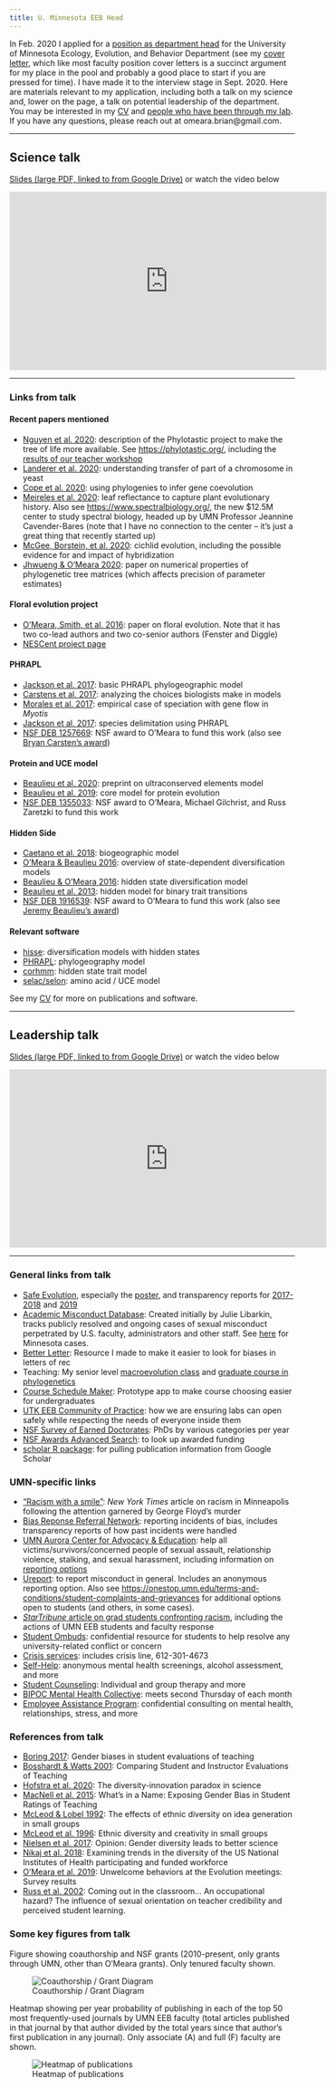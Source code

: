 ```yaml
---
title: U. Minnesota EEB Head
---
```


In Feb. 2020 I applied for a [position as department head](https://cbs.umn.edu/blogs/cbs-connect/ecology-evolution-and-behavior-seeking-department-head-candidates) for the University of Minnesota Ecology, Evolution, and Behavior Department (see my [cover letter](files/OMeara_CoverLetter_UMN.pdf), which like most faculty position cover letters is a succinct argument for my place in the pool and probably a good place to start if you are pressed for time). I have made it to the interview stage in Sept. 2020. Here are materials relevant to my application, including both a talk on my science and, lower on the page, a talk on potential leadership of the department. You may be interested in my [CV](http://brianomeara.info/cv.html) and [people who have been through my lab](http://brianomeara.info/personnel.html). If you have any questions, please reach out at omeara.brian@gmail.com.

<hr />


## Science talk

[Slides (large PDF, linked to from Google Drive)](https://drive.google.com/file/d/1GOQ7Xw11LwN3MMWoUMoMJMNEQcIEmUnn/view) or  watch the video below



<iframe width="560" height="315" src="https://www.youtube.com/embed/BvUwQZo_FGM" frameborder="0" allow="accelerometer; autoplay; encrypted-media; gyroscope; picture-in-picture" allowfullscreen></iframe>


<hr />


### Links from talk


#### Recent papers mentioned

* [Nguyen et al. 2020](https://doi.org/10.1177/1176934319899384): description of the Phylotastic project to make the tree of life more available. See [https://phylotastic.org/](https://phylotastic.org/), including the [results of our teacher workshop](https://jwiggi18.github.io/phyloEd/)
* [Landerer et al. 2020](https://doi.org/10.1186/s12862-020-01649-w): understanding transfer of part of a chromosome in yeast
* [Cope et al. 2020](https://doi.org/10.1186/s12864-020-6761-3): using phylogenies to infer gene coevolution
* [Meireles et al. 2020](https://doi.org/10.1111/nph.16771): leaf reflectance to capture plant evolutionary history. Also see [https://www.spectralbiology.org/](https://www.spectralbiology.org/), the new $12.5M center to study spectral biology, headed up by UMN Professor Jeannine Cavender-Bares (note that I have no connection to the center -- it's just a great thing that recently started up)
* [McGee, Borstein, et al. 2020](https://doi.org/10.1038/s41586-020-2652-7): cichlid evolution, including the possible evidence for and impact of hybridization
* [Jhwueng & O'Meara 2020](https://doi.org/10.1177/1176934320901721): paper on numerical properties of phylogenetic tree matrices (which affects precision of parameter estimates)


#### Floral evolution project

* [O'Meara, Smith, et al. 2016](https://doi.org/10.1098/rspb.2015.2304): paper on floral evolution. Note that it has two co-lead authors and two co-senior authors (Fenster and Diggle)
* [NESCent project page](https://nescent.org/science/awards_summary.php-id=90.html)


#### PHRAPL

* [Jackson et al. 2017](https://doi.org/10.1093/sysbio/syx001): basic PHRAPL phylogeographic model
* [Carstens et al. 2017](https://doi.org/10.1016/j.ympev.2017.08.018): analyzing the choices biologists make in models
* [Morales et al. 2017](https://doi.org/10.1093/sysbio/syw100): empirical case of speciation with gene flow in *Myotis* 
* [Jackson et al. 2017](https://doi.org/10.1093/sysbio/syw117): species delimitation using PHRAPL
* [NSF DEB 1257669](https://www.nsf.gov/awardsearch/showAward?AWD_ID=1257669&HistoricalAwards=false): NSF award to O'Meara to fund this work (also see [Bryan Carsten's award](https://www.nsf.gov/awardsearch/showAward?AWD_ID=1257784&HistoricalAwards=false))


#### Protein and UCE model

* [Beaulieu et al. 2020](https://www.biorxiv.org/content/10.1101/2020.05.12.091744v2): preprint on ultraconserved elements model
* [Beaulieu et al. 2019](https://doi.org/10.1093/molbev/msy222): core model for protein evolution
* [NSF DEB 1355033](https://www.nsf.gov/awardsearch/showAward?AWD_ID=1355033&HistoricalAwards=false): NSF award to O'Meara, Michael Gilchrist, and Russ Zaretzki to fund this work


#### Hidden Side

* [Caetano et al. 2018](10.1111/evo.13602): biogeographic model
* [O'Meara & Beaulieu 2016](https://doi.org/10.3732/ajb.1600012): overview of state-dependent diversification models
* [Beaulieu & O'Meara 2016](https://doi.org/10.1093/sysbio/syw022): hidden state diversification model
* [Beaulieu et al. 2013](https://doi.org/10.1093/sysbio/syt034): hidden model for binary trait transitions
* [NSF DEB 1916539](https://www.nsf.gov/awardsearch/showAward?AWD_ID=1916539&HistoricalAwards=false): NSF award to O'Meara to fund this work (also see [Jeremy Beaulieu's award](https://www.nsf.gov/awardsearch/showAward?AWD_ID=1916558&HistoricalAwards=false))


#### Relevant software

* [hisse](https://cran.r-project.org/web/packages/hisse/index.html): diversification models with hidden states
* [PHRAPL](http://www.phrapl.org/): phylogeography model
* [corhmm](https://cran.r-project.org/web/packages/corHMM/index.html): hidden state trait model
* [selac/selon](https://cran.r-project.org/web/packages/selac/index.html): amino acid / UCE model

See my [CV](http://brianomeara.info/cv.html) for more on publications and software.


<hr />


## Leadership talk

[Slides (large PDF, linked to from Google Drive)](https://drive.google.com/file/d/1Bvurhw4qnzfQppVGFYi7s4KXzNkPVzCk/view) or  watch the video below


<iframe width="560" height="315" src="https://www.youtube.com/embed/LfXevYdz_s0" frameborder="0" allow="accelerometer; autoplay; encrypted-media; gyroscope; picture-in-picture" allowfullscreen></iframe>


<hr />


### General links from talk

* [Safe Evolution](https://www.evolutionmeetings.org/safe-evolution.html), especially the [poster](https://figshare.com/articles/Unwelcome_behaviors_at_the_Evolution_meetings_Survey_results/8311595), and transparency reports for [2017-2018](https://www.evolutionmeetings.org/uploads/4/8/8/0/48804503/transparency_report.pdf) and [2019](https://www.evolutionmeetings.org/uploads/4/8/8/0/48804503/transparency_report__2019.pdf)
* [Academic Misconduct Database](https://academic-sexual-misconduct-database.org/): Created initially by Julie Libarkin, tracks publicly resolved and ongoing cases of sexual misconduct perpetrated by U.S. faculty, administrators and other staff. See [here](https://academic-sexual-misconduct-database.org/incidents?query=Minnesota) for Minnesota cases.
* [Better Letter](http://brianomeara.info/better-letter.html): Resource I made to make it easier to look for biases in letters of rec 
* Teaching: My senior level [macroevolution class](http://brianomeara.info/eeb464.html) and [graduate course in phylogenetics](http://phylometh.info/)
* [Course Schedule Maker](https://brianomeara.shinyapps.io/CourseScheduleMaker): Prototype app to make course choosing easier for undergraduates
* [UTK EEB Community of Practice](https://eeb.utk.edu/eeb-community-of-practice/): how we are ensuring labs can open safely while respecting the needs of everyone inside them
* [NSF Survey of Earned Doctorates](https://www.nsf.gov/statistics/srvydoctorates/): PhDs by various categories per year
* [NSF Awards Advanced Search](https://www.nsf.gov/awardsearch/advancedSearch.jsp): to look up awarded funding
* [scholar R package](https://github.com/jkeirstead/scholar): for pulling publication information from Google Scholar


### UMN-specific links

* ["Racism with a smile"](https://www.nytimes.com/2020/06/01/us/minneapolis-racism-minnesota.html): *New York Times* article on racism in Minneapolis following the attention garnered by George Floyd's murder
* [Bias Reponse Referral Network](https://bias-response.umn.edu/): reporting incidents of bias, includes transparency reports of how past incidents were handled
* [UMN Aurora Center for Advocacy & Education](http://aurora.umn.edu/get-help): help all victims/survivors/concerned people of sexual assault, relationship violence, stalking, and sexual harassment, including information on [reporting options](http://aurora.umn.edu/get-help/reporting-options)
* [Ureport](https://compliance.umn.edu/report): to report misconduct in general. Includes an anonymous reporting option. Also see [https://onestop.umn.edu/terms-and-conditions/student-complaints-and-grievances](https://onestop.umn.edu/terms-and-conditions/student-complaints-and-grievances) for additional options open to students (and others, in some cases).
* [*StarTribune* article on grad students confronting racism](https://www.startribune.com/at-university-of-minnesota-students-pressure-faculty-to-confront-racism-in-academia/571908082/), including the actions of UMN EEB students and faculty response
* [Student Ombuds](https://sos.dl.umn.edu/ombuds): confidential resource for students to help resolve any university-related conflict or concern
* [Crisis services](https://counseling.umn.edu/crisis-services): includes crisis line, 612-301-4673
* [Self-Help](https://counseling.umn.edu/self-help): anonymous mental health screenings, alcohol assessment, and more
* [Student Counseling](https://counseling.umn.edu/): Individual and group therapy and more
* [BIPOC Mental Health Collective](https://counseling.umn.edu/bipoc-mental-health-collective): meets second Thursday of each month
* [Employee Assistance Program](https://humanresources.umn.edu/benefits/employee-assistance): confidential consulting on mental health, relationships, stress, and more


### References from talk

* [Boring 2017](https://doi.org/10.1016/j.jpubeco.2016.11.006): Gender biases in student evaluations of teaching
* [Bosshardt & Watts 2001](https://doi.org/10.1080/00220480109595166): Comparing Student and Instructor Evaluations of Teaching
* [Hofstra et al. 2020](https://doi.org/10.1073/pnas.1915378117): The diversity-innovation paradox in science
* [MacNell et al. 2015](https://doi.org/10.1007/s10755-014-9313-4): What’s in a Name: Exposing Gender Bias in Student Ratings of Teaching
* [McLeod & Lobel 1992](https://journals.aom.org/doi/pdf/10.5465/ambpp.1992.17515639): The effects of ethnic diversity on idea generation in small groups
* [McLeod et al. 1996](https://journals.sagepub.com/doi/10.1177/1046496496272003): Ethnic diversity and creativity in small groups
* [Nielsen et al. 2017](https://doi.org/10.1073/pnas.1700616114): Opinion: Gender diversity leads to better science
* [Nikaj et al. 2018](https://faseb.onlinelibrary.wiley.com/doi/epdf/10.1096/fj.201800639): Examining trends in the diversity of the US National Institutes of Health participating and funded workforce
* [O'Meara et al. 2019](https://figshare.com/articles/Unwelcome_behaviors_at_the_Evolution_meetings_Survey_results/8311595): Unwelcome behaviors at the Evolution meetings: Survey results
* [Russ et al. 2002](https://doi.org/10.1080/03634520216516): Coming out in the classroom... An occupational hazard? The influence of sexual orientation on teacher credibility and perceived student learning. 


### Some key figures from talk

Figure showing coauthorship and NSF grants (2010-present, only grants through UMN, other than O'Meara grants). Only tenured faculty shown.

![Coauthorship / Grant Diagram](files/UMNNetworkGraph.png)

Heatmap showing per year probability of publishing in each of the top 50 most frequently-used journals by UMN EEB faculty (total articles published in that journal by that author divided by the total years since that author's first publication in any journal). Only associate (A) and full (F) faculty are shown.

![Heatmap of publications](files/UMNJournalHeatmap.png)

